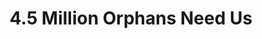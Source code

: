 ---
title: <span>4.5 Million</span> Orphans Need Us
description: With millions of orphans in Pakistan, POCF works to bridge the gap, providing shelter, healthcare, and emotional support. Your support can make a difference.
image: ./imgs/DSC_0058.JPG
imagealt: A girl looking up to the camera while in classroom.
---